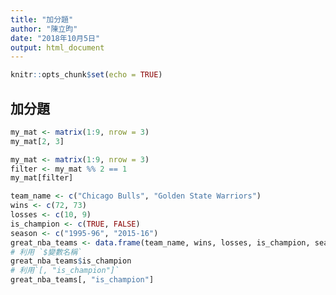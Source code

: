 ---
title: "加分題"
author: "陳立昀"
date: "2018年10月5日"
output: html_document
---

```{r setup, include=FALSE}
knitr::opts_chunk$set(echo = TRUE)
```

## 加分題
```{r}
my_mat <- matrix(1:9, nrow = 3)
my_mat[2, 3]
```

```{r}
my_mat <- matrix(1:9, nrow = 3)
filter <- my_mat %% 2 == 1
my_mat[filter]
```

```{r}
team_name <- c("Chicago Bulls", "Golden State Warriors")
wins <- c(72, 73)
losses <- c(10, 9)
is_champion <- c(TRUE, FALSE)
season <- c("1995-96", "2015-16")
great_nba_teams <- data.frame(team_name, wins, losses, is_champion, season, stringsAsFactors = FALSE)
# 利⽤ `$變數名稱`
great_nba_teams$is_champion
# 利⽤`[, "is_champion"]`
great_nba_teams[, "is_champion"]
```